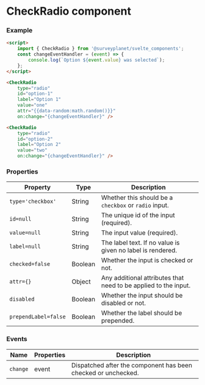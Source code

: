 

<Meta
	title="CheckRadio/Documentation"
	component={CheckRadio}
/>

# CheckRadio component

<div id="example">
	<Story id="checkradio-default--checkbox" />
	<Story id="checkradio-default--radio" />
</div>

### Example

```html
<script>
	import { CheckRadio } from '@surveyplanet/svelte_components';
	const changeEventHandler = (event) => {
		console.log(`Option ${event.value} was selected`);
	};
</script>

<CheckRadio
	type="radio"
	id="option-1"
	label="Option 1"
	value="one"
	attr="{{data-random:math.random()}}"
	on:change="{changeEventHandler}" />

<CheckRadio
	type="radio"
	id="option-2"
	label="Option 2"
	value="two"
	on:change="{changeEventHandler}" />
```

### Properties

| Property             | Type    | Description                                                     |
| -------------------- | ------- | --------------------------------------------------------------- |
| `type='checkbox'`    | String  | Whether this should be a `checkbox` or `radio` input.           |
| `id=null`            | String  | The unique id of the input (required).                          |
| `value=null`         | String  | The input value (required).                                     |
| `label=null`         | String  | The label text. If no value is given no label is rendered.      |
| `checked=false`      | Boolean | Whether the input is checked or not.                            |
| `attr={}`            | Object  | Any additional attributes that need to be applied to the input. |
| `disabled`           | Boolean | Whether the input should be disabled or not.                    |
| `prependLabel=false` | Boolean | Whether the label should be prepended.                          |

### Events

| Name     | Properties | Description                                                   |
| -------- | ---------- | ------------------------------------------------------------- |
| `change` | event      | Dispatched after the component has been checked or unchecked. |
